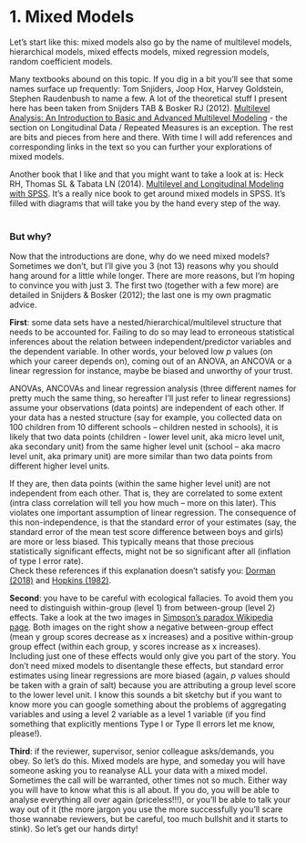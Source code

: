 # 1. Mixed Models       
Let’s start like this: mixed models also go by the name of multilevel models, hierarchical models, mixed effects models, mixed regression models, random coefficient models. 

Many textbooks abound on this topic. If you dig in a bit you’ll see that some names surface up frequently: Tom Snjiders, Joop Hox, Harvey Goldstein, Stephen Raudenbush to name a few. A lot of the theoretical stuff I present here has been taken from Snijders TAB & Bosker RJ (2012). [Multilevel Analysis: An Introduction to Basic and Advanced Multilevel Modeling](https://www.stats.ox.ac.uk/~snijders/mlbook.htm) - the section on Longitudinal Data / Repeated Measures is an exception. The rest are bits and pieces from here and there. With time I will add references and corresponding links in the text so you can further your explorations of mixed models.  

Another book that I like and that you might want to take a look at is: Heck RH, Thomas SL & Tabata LN (2014). [Multilevel and Longitudinal Modeling with SPSS](https://www.routledge.com/Multilevel-and-Longitudinal-Modeling-with-IBM-SPSS-2nd-Edition/Heck-Thomas-Tabata/p/book/9780415817110). It’s a really nice book to get around mixed models in SPSS. It’s filled with diagrams that will take you by the hand every step of the way.  
&nbsp; 
&nbsp;  

### But why?
Now that the introductions are done, why do we need mixed models? Sometimes we don't, but I’ll give you 3 (not 13) reasons why you should hang around for a little while longer. There are more reasons, but I’m hoping to convince you with just 3. The first two (together with a few more) are detailed in Snijders & Bosker (2012); the last one is my own pragmatic advice.  

**First**: some data sets have a nested/hierarchical/multilevel structure that needs to be accounted for. Failing to do so may lead to erroneous statistical inferences about the relation between independent/predictor variables and the dependent variable. In other words, your beloved low *p* values (on which your career depends on), coming out of an ANOVA, an ANCOVA or a linear regression for instance, maybe be biased and unworthy of your trust.  

ANOVAs, ANCOVAs and linear regression analysis (three different names for pretty much the same thing, so hereafter I’ll just refer to linear regressions) assume your observations (data points) are independent of each other. If your data has a nested structure (say for example, you collected data on 100 children from 10 different schools – children nested in schools), it is likely that two data points (children - lower level unit, aka micro level unit, aka secondary unit) from the same higher level unit (school – aka macro level unit, aka primary unit) are more similar than two data points from different higher level units.   

If they are, then data points (within the same higher level unit) are not independent from each other. That is, they are correlated to some extent (intra class correlation will tell you how much – more on this later). This violates one important assumption of linear regression. The consequence of this non-independence, is that the standard error of your estimates (say, the standard error of the mean test score difference between boys and girls) are more or less biased. This typically means that those precious statistically significant effects, might not be so significant after all (inflation of type I error rate).  
Check these references if this explanation doesn’t satisfy you: [Dorman (2018)](https://www.tandfonline.com/doi/abs/10.1080/01443410801954201) and [Hopkins (1982)](https://journals.sagepub.com/doi/10.3102/00028312019001005).  

**Second**: you have to be careful with ecological fallacies. To avoid them you need to distinguish within-group (level 1) from between-group (level 2) effects. Take a look at the two images in [Simpson’s paradox Wikipedia page](https://en.wikipedia.org/wiki/Simpson%27s_paradox). Both images on the right show a negative between-group effect (mean y group scores decrease as x increases) and a positive within-group group effect (within each group, y scores increase as x increases). Including just one of these effects would only give you part of the story. You don’t need mixed models to disentangle these effects, but standard error estimates using linear regressions are more biased (again, *p* values should be taken with a grain of salt) because you are attributing a group level score to the lower level unit. I know this sounds a bit sketchy but if you want to know more you can google something about the problems of aggregating variables and using a level 2 variable as a level 1 variable (if you find something that explicitly mentions Type I or Type II errors let me know, please!).  

**Third**: if the reviewer, supervisor, senior colleague asks/demands, you obey. So let’s do this. Mixed models are hype, and someday you will have someone asking you to reanalyse ALL your data with a mixed model. Sometimes the call will be warranted, other times not so much. Either way you will have to know what this is all about. If you do, you will be able to analyse everything all over again (priceless!!!), or you’ll be able to talk your way out of it (the more jargon you use the more successfully you’ll scare those wannabe reviewers, but be careful, too much bullshit and it starts to stink). So let’s get our hands dirty!
